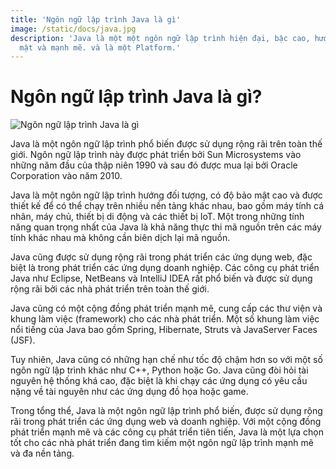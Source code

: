 ```yaml
---
title: 'Ngôn ngữ lập trình Java là gì'
image: /static/docs/java.jpg
description: 'Java là một một ngôn ngữ lập trình hiện đại, bậc cao, hướng đối tượng, bảo
  mật và mạnh mẽ. và là một Platform.'
---
```


# Ngôn ngữ lập trình Java là gì?

![Ngôn ngữ lập trình Java là gì](/static/docs/java.jpg)

Java là một ngôn ngữ lập trình phổ biến được sử dụng rộng rãi trên toàn thế
giới. Ngôn ngữ lập trình này được phát triển bởi Sun Microsystems vào những năm
đầu của thập niên 1990 và sau đó được mua lại bởi Oracle Corporation vào
năm 2010.

Java là một ngôn ngữ lập trình hướng đối tượng, có độ bảo mật cao và được thiết
kế để có thể chạy trên nhiều nền tảng khác nhau, bao gồm máy tính cá nhân, máy
chủ, thiết bị di động và các thiết bị IoT. Một trong những tính năng quan trọng
nhất của Java là khả năng thực thi mã nguồn trên các máy tính khác nhau mà không
cần biên dịch lại mã nguồn.

Java cũng được sử dụng rộng rãi trong phát triển các ứng dụng web, đặc biệt là
trong phát triển các ứng dụng doanh nghiệp. Các công cụ phát triển Java như
Eclipse, NetBeans và IntelliJ IDEA rất phổ biến và được sử dụng rộng rãi bởi các
nhà phát triển trên toàn thế giới.

Java cũng có một cộng đồng phát triển mạnh mẽ, cung cấp các thư viện và khung
làm việc (framework) cho các nhà phát triển. Một số khung làm việc nổi tiếng của
Java bao gồm Spring, Hibernate, Struts và JavaServer Faces (JSF).

Tuy nhiên, Java cũng có những hạn chế như tốc độ chậm hơn so với một số ngôn ngữ
lập trình khác như C++, Python hoặc Go. Java cũng đòi hỏi tài nguyên hệ thống
khá cao, đặc biệt là khi chạy các ứng dụng có yêu cầu nặng về tài nguyên như các
ứng dụng đồ họa hoặc game.

Trong tổng thể, Java là một ngôn ngữ lập trình phổ biến, được sử dụng rộng rãi
trong phát triển các ứng dụng web và doanh nghiệp. Với một cộng đồng phát triển
mạnh mẽ và các công cụ phát triển tiên tiến, Java là một lựa chọn tốt cho các
nhà phát triển đang tìm kiếm một ngôn ngữ lập trình mạnh mẽ và đa nền tảng.
